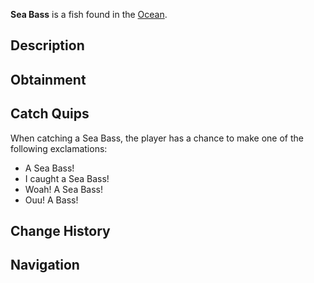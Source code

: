 {{FishInfobox
|image          = Sea Bass.png
|rarity         = Common
|sea            = First Sea
|location       = [[Ocean]]
|sublocation    = Saltwater
|sources        = Common Crate, Fish Barrel, Fishing Rod
|radar_location = 
|xp             = 90
|weather        = Clear
|time           = 
|season         = Spring, Summer
|bait           = Squid
|base_weight    = 6
|base_value     = 95
|weight_range   = 4
|base_chance    = 75
|base_resil     = 80
}}
'''Sea Bass''' is a {{Rarity|Common}} fish found in the [[Ocean]].

== Description ==
{{Description|The Sea Bass is a popular catch for many anglers, known for its elongated body and aggressive fighting behaviour when hooked. They can be found all over the world in all sorts of salt waters.|Bestiary Entry}}

== Obtainment ==
{{Description|In salt waters.|Bestiary Hint}}
{{Fish Availability|
Ancient Isle/Algae Hunt
Ancient Isle/Surrounding Ocean
Atlantis/Surrounding Ocean
FischFright/Frightful Pool
Forsaken Shores/Algae Hunt
Golden Tide
Lovestorm/Normal
Lovestorm/Supercharged
Lucky Event/Blarney McBreeze
Lucky Event/O'Mango Goldgrin
Lucky Event/Plumrick O'Luck
Lucky Event/Rowdy McCharm
Lucky Event/Sunny O'Coin
Megalodon Hunt/Eclipse and Weekend
Megalodon Hunt/Normal
Mushgrove Swamp/Algae Hunt
Northern Summit/Surrounding Ocean
Ocean
Ocean/Deep Ocean
Ocean/Harvesters Spike
Ocean/Strange Whirlpool
Ocean/The Arch
Orca Migration/Ancient
Orca Migration/Normal
Roslit Bay/Surrounding Ocean
Shark Hunt/Great Hammerhead Shark
Shark Hunt/Great White Shark
Shark Hunt/Whale Shark
Snowcap Island/Algae Hunt
Snowcap Island/Surrounding Ocean
Terrapin Island/Olm Cave
Terrapin Island/Surrounding Ocean
Whale Migration/Moby
Whale Migration/Normal
|top_rods      = 
Leviathan's Fang Rod\257407.3\201283.07;
Trident Rod\250841.14\138381.26;
Free Spirit Rod\247236.01\138135.26;
Azure Of Lagoon\223183.54\187052.36;
No-Life Rod\221976.27\191828.74;
Training Rod\186862.34\216694.98;
Flimsy Rod\160526.62\136185.53;
Verdant Shear Rod\205745.04\224331.55;
Egg Rod\204797.13\231870.77;
Rapid Rod\210322.2\220881.31;
Great Dreamer Rod\203022.76\212716.14;
Seasons Rod\190410.34\181603.7;
Seraphic Rod\215421.7\196657.4;
Rod Of The Forgotten Fang\210920.97\177919.31;
Ethereal Prism Rod\208461.64\142983.28;
Challenger's Rod\208041.41\174644.32;
Rod Of The Exalted One\207373.56\161956.44;
Blazebringer Rod\205653.54\194720.4;
Rod Of The Depths\205573.93\158466.61;
Zeus Rod\203732.45\202900.91;
Depthseeker Rod\201226.28\192028.22;
Avalanche Rod\199419.75\179976.24;
Volcanic Rod\197058.4\174943.93;
Steady Rod\101231.62\97504.39
|recommended   = Trident Rod
}}

== Catch Quips ==
When catching a Sea Bass, the player has a chance to make one of the following exclamations:
* A Sea Bass!
* I caught a Sea Bass!
* Woah! A Sea Bass!
* Ouu! A Bass!

== Change History ==
{{Change History|{{subst:Current Version}}}}

== Navigation ==
{{Fish Navbox|Ocean}}